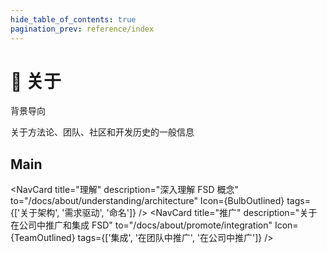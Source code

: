 ```yaml
---
hide_table_of_contents: true
pagination_prev: reference/index
---
```


# 🍰 关于

<span class="badge badge--violet margin-bottom--md">背景导向</span>

<p class="summary">
关于方法论、团队、社区和开发历史的一般信息
</p>

## Main


<NavCard
    title="使命" 
    description="方法论的目标和限制"
    to="/docs/about/mission"
    Icon={TrophyOutlined}
/>
<NavCard
    title="动机" 
    description="创建和开发该方法论的原因"
    to="/docs/about/motivation"
    Icon={StarOutlined}
/>
<NavCard
    title="理解" 
    description="深入理解 FSD 概念"
    to="/docs/about/understanding/architecture"
    Icon={BulbOutlined}
    tags={['关于架构', '需求驱动', '命名']}
/>
<NavCard
    title="推广" 
    description="关于在公司中推广和集成 FSD"
    to="/docs/about/promote/integration"
    Icon={TeamOutlined}
    tags={['集成', '在团队中推广', '在公司中推广']}
/>
